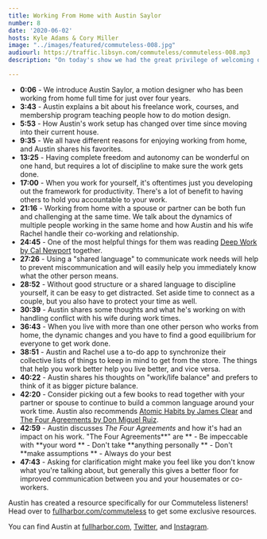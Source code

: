 ```yaml
---
title: Working From Home with Austin Saylor
number: 8
date: '2020-06-02'
hosts: Kyle Adams & Cory Miller
image: "../images/featured/commuteless-008.jpg"
audiourl: https://traffic.libsyn.com/commuteless/commuteless-008.mp3
description: "On today's show we had the great privilege of welcoming our good friend Austin Saylor to the show. He's a motion designer who has been working from home for almost four years and brings a great perspective on running his own business while working remote."

---
```


- **0:06** - We introduce Austin Saylor, a motion designer who has been working from home full time for just over four years.
- **3:43** - Austin explains a bit about his freelance work, courses, and membership program teaching people how to do motion design.
- **5:53** - How Austin's work setup has changed over time since moving into their current house.
- **9:35** - We all have different reasons for enjoying working from home, and Austin shares his favorites.
- **13:25** - Having complete freedom and autonomy can be wonderful on one hand, but requires a lot of discipline to make sure the work gets done.
- **17:00** - When you work for yourself, it's oftentimes just you developing out the framework for productivity. There's a lot of benefit to having others to hold you accountable to your work.
- **21:16** - Working from home with a spouse or partner can be both fun and challenging at the same time. We talk about the dynamics of multiple people working in the same home and how Austin and his wife Rachel handle their co-working and relationship.
- **24:45** - One of the most helpful things for them was reading [Deep Work by Cal Newport](https://www.calnewport.com/books/deep-work/) together.
- **27:26** - Using a "shared language" to communicate work needs will help to prevent miscommunication and will easily help you immediately know what the other person means.
- **28:52** - Without good structure or a shared language to discipline yourself, it can be easy to get distracted. Set aside time to connect as a couple, but you also have to protect your time as well.
- **30:39** - Austin shares some thoughts and what he's working on with handling conflict with his wife during work times.
- **36:43** - When you live with more than one other person who works from home, the dynamic changes and you have to find a good equilibrium for everyone to get work done.
- **38:51** - Austin and Rachel use a to-do app to synchronize their collective lists of things to keep in mind to get from the store. The things that help you work better help you live better, and vice versa.
- **40:22** - Austin shares his thoughts on "work/life balance" and prefers to think of it as bigger picture balance.
- **42:20** - Consider picking out a few books to read together with your partner or spouse to continue to build a common language around your work time. Austin also recommends [Atomic Habits by James Clear](https://jamesclear.com/atomic-habits) and [The Four Agreements by Don Miguel Ruiz](https://www.miguelruiz.com/the-four-agreements).
- **42:59** - Austin discusses *The Four Agreements* and how it's had an impact on his work. "The Four Agreements**" are
   ** - Be impeccable with **your word
   ** - Don't take **anything personally
   ** - Don't **make assumptions
   ** - Always do your best
- **47:43** - Asking for clarification might make you feel like you don't know what you're talking about, but generally this gives a better floor for improved communication between you and your housemates or co-workers.

Austin has created a resource specifically for our Commuteless listeners! Head over to [fullharbor.com/commuteless](http://fullharbor.com/commuteless) to get some exclusive resources.

You can find Austin at [fullharbor.com](http://fullharbor.com), [Twitter](https://twitter.com/ItsAustinSaylor), and [Instagram](https://www.instagram.com/fullharbor/).